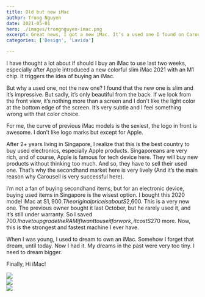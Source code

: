 ```yaml
---
title: Old but new iMac
author: Trong Nguyen
date: 2021-05-01
hero: ./images/trongnguyen-imac.png
excerpt: Great news, I got a new iMac. It’s a used one I found on Carousell. After so many long days thinking about it, I bought one. 
categories: ['Design', 'Lavida']

---
```


I have thought a lot about if should I buy an iMac to use last two weeks, especially after Apple introduced a new colorful slim iMac 2021 with an M1 chip. It triggers the idea of buying an iMac.

But why a used one, not the new one? I found that the new one is slim and it’s impressive. But sadly, it’s only beautiful from the back. If we look from the front view, it’s nothing more than a screen and I don’t like the light color at the bottom edge of the screen. It’s very subtle and  I feel something wrong with that color choice.

For me, the curve of previous iMac models is the sexiest, the logo in front is awesome. I don’t like logo marks but except for Apple.

After 2+ years living in Singapore, I realize that this is the best country to buy used electronics, especially Apple products. Singaporeans are very rich, and of course, Apple is famous for tech device here. They will buy new products without thinking too much. And so, they have to sell their used one. That’s why the secondhand market here is very lively (And it’s the main reason why Carousell is very successful here).

I’m not a fan of buying secondhand items, but for an electronic device, buying used items in Singapore is the wisest option. I bought this 2020 model iMac at S$1,900. The original price is about S$2,600. This is a very new one. The previous owner bought it last October, but he rarely used it, and it’s still under warranty. So I saved $700. I have to upgrade the RAM if I want to use it for work, it cost S$270 more. Now, this is the strongest and fastest machine I ever have.

When I was young, I used to dream to own an iMac. Somehow I forget that dream, until today. Now I had it. My dreams in the past were very too tiny. I need to dream bigger.

Finally,
Hi iMac!

<div class="Grid Col3 Large Space-Small">
  <div>
    <img src="./images/trongnguyen-imac-03.jpg" />
  </div>
  <div>
    <img src="./images/trongnguyen-imac-02.jpg" />
  </div>
  <div>
    <img src="./images/trongnguyen-imac-01.jpg" />
  </div>
</div>

